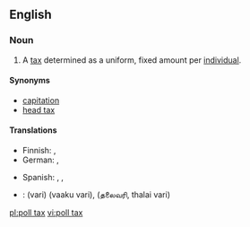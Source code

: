 {{wikipedia}}
==English==

===Noun===
{{en-noun|sg=[[poll]] [[tax]]|es}}

#  A [[tax]] determined as a uniform, fixed amount per [[individual]].

====Synonyms====
*[[capitation]]
*[[head tax]]

====Translations====
{{top}}
* Finnish: {{t-|fi|henkiraha}}, {{t-|fi|henkivero}}
* German: {{t-|de|Kopfsteuer|f}}, {{t-|de|Gemeindesteuer|f}}
{{mid}}
* Spanish: {{t-|es|impuesto de capitación}}, {{t-|es|impuesto electoral}}, {{t-|es|capitación}}
{{bottom}}

{{ttbc-top}}
* {{ttbc|Tamil}}: {{t|ta|வரி|xs=Tamil}} (vari) (vaaku vari), {{t|ta|ajith|xs=Tamil}} (தலைவரி, thalai vari)
{{trans-bottom}}

[[pl:poll tax]]
[[vi:poll tax]]